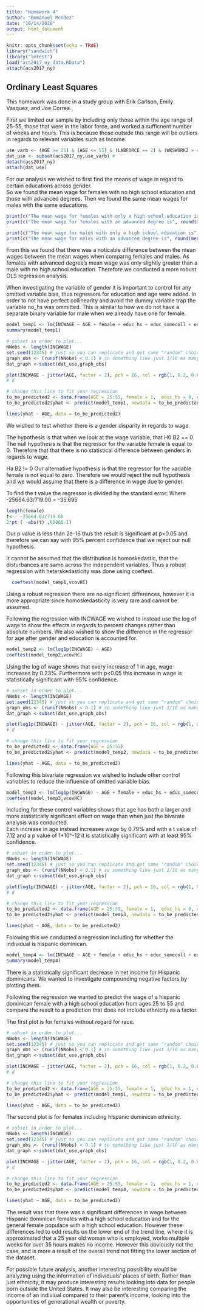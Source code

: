 ---
title: "Homework 4"
author: "Emmanuel Mendez"
date: "10/14/2020"
output: html_document
---

```{r setup, include=FALSE}
knitr::opts_chunk$set(echo = TRUE)
library("sandwich")
library("lmtest")
load("acs2017_ny_data.RData")
attach(acs2017_ny)

```

## Ordinary Least Squares

This homework was done in a study group with Erik Carlson, Emily Vasquez, and Joe Correa.

First we limited our sample by including only those within the age range of 25-55, those that were in the labor force, and worked a sufficnent number of weeks and hours.  This is because those outside this range will be outliers in regards to relevant variables such as Income.

```{r, message=FALSE}
use_varb <- (AGE >= 25) & (AGE <= 55) & (LABFORCE == 2) & (WKSWORK2 > 4) & (UHRSWORK >= 35)
dat_use <- subset(acs2017_ny,use_varb) # 
detach(acs2017_ny)
attach(dat_use)
```

For our analysis we wished to first find the means of wage in regard to certain educations across gender.  
So we found the mean wage for females with no high school education and those with advanced degrees.  Then we found the same mean wages for males with the same educations.


```{r }
print(c("The mean wage for females with only a high school education is", round(mean(INCWAGE[female==1|educ_hs==1]),2)))
print(c("The mean wage for females with an advanced degree is", round(mean(INCWAGE[female==1|educ_advdeg==1]),2)))

print(c("The mean wage for males with only a high school education is", round(mean(INCWAGE[female==0|educ_hs==1]),2)))
print(c("The mean wage for males with an advanced degree is", round(mean(INCWAGE[female==0|educ_advdeg==1]),2)))

```
From this we found that there was a noticable difference between the mean wages between the mean wages when comparng females and males.  As females with advanced degree's mean wage was only slightly greater than a male with no high school education.  Therefore we conducted a more robust OLS regression analysis.

When investigating the variable of gender it is important to control for any omitted variable bias, thus regressors for education and age were added.
In order to not have perfect collinearity and avoid the dummy variable trap the variable no_hs was ommitted.  This is similar to how we do not have a separate binary variable for male when we already have one for female.

```{r }

model_temp1 <- lm(INCWAGE ~ AGE + female + educ_hs + educ_somecoll + educ_college + educ_advdeg)
summary(model_temp1)


```


```{r}
# subset in order to plot...
NNobs <- length(INCWAGE)
set.seed(12345) # just so you can replicate and get same "random" choices
graph_obs <- (runif(NNobs) < 0.1) # so something like just 1/10 as many obs
dat_graph <-subset(dat_use,graph_obs)

plot(INCWAGE ~ jitter(AGE, factor = 2), pch = 16, col = rgb(1, 0.2, 0.6, alpha = 0.2), main = "Wage vs Age for a female with an advanced degree", xlab = "Age", ylab = "Wage", ylim = c(60000,150000), data = dat_graph)
# d

# change this line to fit your regression
to_be_predicted2 <- data.frame(AGE = 25:55, female = 1,  educ_hs = 0, educ_somecoll = 0, educ_college = 0, educ_advdeg = 1)
to_be_predicted2$yhat <- predict(model_temp1, newdata = to_be_predicted2)

lines(yhat ~ AGE, data = to_be_predicted2)

```





We wished to test whether there is a gender disparity in regards to wage.

The hypothesis is that when we look at the wage variable, that 
   H0 B2 == 0  
   The null hypothesis is that the regressor for the variable female is equal to 0.  Therefore that that there is no statistical difference between genders in regards to wage.
  
   Ha B2 != 0
  Our alternative hypothesis is that the regressor for the variable female is not equal to zero. Therefore we would reject the null hypothesis and we would assume that there is a difference in wage due to gender.
  
To find the t value the regressor is divided by the standard error:
  Where -25664.63/719.00  = -35.695
  
  
```{r}
length(female)
t<-- -25664.63/719.00
2*pt ( -abs(t) ,60060-1)
```


Our p value is less than 2e-16 thus the result is significant at p<0.05 and therefore we can say with 95% percent confidence that we reject our null hypothesis.


It cannot be assumed that the distribution is homoskedastic, that the disturbances are same across the independent variables.  Thus a robust regression with heterskedasticity was done using coeftest.

```{r } 
  coeftest(model_temp1,vcovHC)
```

Using a robust regression there are no significant differences, however it is more appropriate since homoskedasticity is very rare and cannot be assumed.


Following the regression with INCWAGE we wished to instead use the log of wage to show the effects in regards to percent changes rather than absolute numbers.  We also wished to show the difference in the regressor for age after gender and education is accounted for.

```{r }

model_temp2 <- lm(log1p(INCWAGE) ~ AGE)
coeftest(model_temp2,vcovHC)
```

Using the log of wage shows that every increase of 1 in age, wage increases by 0.23%.
Furthermore with p<0.05 this increase in wage is statistically significant with 95% confidence.

```{r}
# subset in order to plot...
NNobs <- length(INCWAGE)
set.seed(12345) # just so you can replicate and get same "random" choices
graph_obs <- (runif(NNobs) < 0.1) # so something like just 1/10 as many obs
dat_graph <-subset(dat_use,graph_obs)

plot(log1p(INCWAGE) ~ jitter(AGE, factor = 2), pch = 16, col = rgb(1, 0.2, 0.6, alpha = 0.2), main = "Wage vs Age", xlab = "Age", ylab = "Log Wage", ylim = c(0,14), data = dat_graph)
# d

# change this line to fit your regression
to_be_predicted2 <- data.frame(AGE = 25:55)
to_be_predicted2$yhat <- predict(model_temp2, newdata = to_be_predicted2)

lines(yhat ~ AGE, data = to_be_predicted2)

```


Following this bivariate regression we wished to include other control variables to reduce the influence of omitted variable bias.

```{r}
model_temp3 <- lm(log1p(INCWAGE) ~ AGE + female + educ_hs + educ_somecoll + educ_college + educ_advdeg)
coeftest(model_temp3,vcovHC)

```

Including for these control variables shows that age has both a larger and more statistically significant effect on wage than when just the bivarate analysis was conducted.  
Each increase in age instead increases wage by 0.79% and with a t value of 7.12 and a p value of 1*10^-12 it is statistically significant with at least 95% confidence.


```{r}
# subset in order to plot...
NNobs <- length(INCWAGE)
set.seed(12345) # just so you can replicate and get same "random" choices
graph_obs <- (runif(NNobs) < 0.1) # so something like just 1/10 as many obs
dat_graph <-subset(dat_use,graph_obs)

plot(log1p(INCWAGE) ~ jitter(AGE, factor = 2), pch = 16, col = rgb(1, 0.2, 0.6, alpha = 0.2), main = "Wage vs Age for a female with an advanced degree", xlab = "Age", ylab = "Log Wage", ylim = c(0,14), data = dat_graph)
# d

# change this line to fit your regression
to_be_predicted2 <- data.frame(AGE = 25:55, female = 1,  educ_hs = 0, educ_somecoll = 0, educ_college = 0, educ_advdeg = 1)
to_be_predicted2$yhat <- predict(model_temp3, newdata = to_be_predicted2)

lines(yhat ~ AGE, data = to_be_predicted2)

```

Folowing this we conducted a regression including for whether the individual is hispanic dominican.

```{r }

model_temp4 <- lm(INCWAGE ~ AGE + female + educ_hs + educ_somecoll + educ_college + educ_advdeg + Hisp_DomR)
summary(model_temp4)

```

There is a statistically significant decrease in net income for Hispanic dominicans.  We wanted to investigate compounding negative factors by plotting them.

Following the regression we wanted to predict the wage of a hispanic dominican female with a high school education from ages 25 to 55 and compare the result to a prediction that does not include ethnicity as a factor.

The first plot is for females without regard for race.

```{r}
# subset in order to plot...
NNobs <- length(INCWAGE)
set.seed(12345) # just so you can replicate and get same "random" choices
graph_obs <- (runif(NNobs) < 0.1) # so something like just 1/10 as many obs
dat_graph <-subset(dat_use,graph_obs)

plot(INCWAGE ~ jitter(AGE, factor = 2), pch = 16, col = rgb(1, 0.2, 0.6, alpha = 0.2), main = "Wage vs Age, Hispanic dominican female with a highschool education", xlab = "Age", ylab = "Wage", ylim = c(0,50000), data = dat_graph)
# d

# change this line to fit your regression
to_be_predicted2 <- data.frame(AGE = 25:55, female = 1,  educ_hs = 1, educ_somecoll = 0, educ_college = 0, educ_advdeg = 0)
to_be_predicted2$yhat <- predict(model_temp1, newdata = to_be_predicted2)

lines(yhat ~ AGE, data = to_be_predicted2)

```


The second plot is for females including hispanic dominican ethnicity.

```{r}
# subset in order to plot...
NNobs <- length(INCWAGE)
set.seed(12345) # just so you can replicate and get same "random" choices
graph_obs <- (runif(NNobs) < 0.1) # so something like just 1/10 as many obs
dat_graph <-subset(dat_use,graph_obs)

plot(INCWAGE ~ jitter(AGE, factor = 2), pch = 16, col = rgb(1, 0.2, 0.6, alpha = 0.2), main = "Wage vs Age, Hispanic dominican female with a highschool education", xlab = "Age", ylab = "Wage", ylim = c(0,50000), data = dat_graph)
# d

# change this line to fit your regression
to_be_predicted2 <- data.frame(AGE = 25:55, female = 1,  educ_hs = 1, educ_somecoll = 0, educ_college = 0, educ_advdeg = 0, Hisp_DomR = 1)
to_be_predicted2$yhat <- predict(model_temp4, newdata = to_be_predicted2)

lines(yhat ~ AGE, data = to_be_predicted2)

```


The result was that there was a significant differences in wage between Hispanic dominican females with a high school education and for the general female populace with a high school education.  However these differences led to odd results on the lower end of the trend line, where it is approximated that a 25 year old woman who is employed, works multiple weeks for over 35 hours makes no income.  However this obviously not the case, and is more a result of the overall trend not fitting the lower section of the dataset.

For possible future analysis, another interesting possibility would be analyzing using the information of individuals' places of birth.  Rather than just ethnicity, it may produce interesting results looking into data for people born outside the United States.  It may also be interesting comparing the income of an indiviual compared to their parent's income, looking into the opportunities of generational wealth or poverty.

